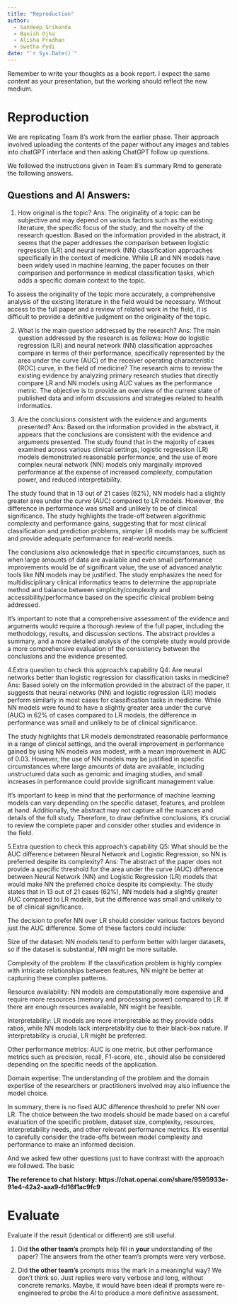 ```yaml
---
title: "Reproduction"
author:
  - Sandeep Srikonda
  - Banish Ojha
  - Alisha Pradhan
  - Swetha Pydi
date: "`r Sys.Date()`"
---
```


Remember to write your thoughts as a book report.
I expect the same _content_ as your presentation, but the working should reflect the new medium.

# Reproduction

We are replicating Team 8's work from the earlier phase. Their approach involved uploading the contents of the paper without any images and tables into chatGPT interface and then asking ChatGPT follow up questions. 

We followed the instructions given in Team 8's summary Rmd to generate the following answers.

## Questions and AI Answers:

  1. How original is the topic?
  Ans: The originality of a topic can be subjective and may depend on various factors such as the existing literature, the specific focus of the study, and the novelty of the research question. Based on the information provided in the abstract, it seems that the paper addresses the comparison between logistic regression (LR) and neural network (NN) classification approaches specifically in the context of medicine. While LR and NN models have been widely used in machine learning, the paper focuses on their comparison and performance in medical classification tasks, which adds a specific domain context to the topic.

To assess the originality of the topic more accurately, a comprehensive analysis of the existing literature in the field would be necessary. Without access to the full paper and a review of related work in the field, it is difficult to provide a definitive judgment on the originality of the topic.
  
  2. What is the main question addressed by the research?
  Ans: The main question addressed by the research is as follows: How do logistic regression (LR) and neural network (NN) classification approaches compare in terms of their performance, specifically represented by the area under the curve (AUC) of the receiver operating characteristic (ROC) curve, in the field of medicine? The research aims to review the existing evidence by analyzing primary research studies that directly compare LR and NN models using AUC values as the performance metric. The objective is to provide an overview of the current state of published data and inform discussions and strategies related to health informatics.
  
  3. Are the conclusions consistent with the evidence and arguments presented?
  Ans: 
Based on the information provided in the abstract, it appears that the conclusions are consistent with the evidence and arguments presented. The study found that in the majority of cases examined across various clinical settings, logistic regression (LR) models demonstrated reasonable performance, and the use of more complex neural network (NN) models only marginally improved performance at the expense of increased complexity, computation power, and reduced interpretability.

The study found that in 13 out of 21 cases (62%), NN models had a slightly greater area under the curve (AUC) compared to LR models. However, the difference in performance was small and unlikely to be of clinical significance. The study highlights the trade-off between algorithmic complexity and performance gains, suggesting that for most clinical classification and prediction problems, simpler LR models may be sufficient and provide adequate performance for real-world needs.

The conclusions also acknowledge that in specific circumstances, such as when large amounts of data are available and even small performance improvements would be of significant value, the use of advanced analytic tools like NN models may be justified. The study emphasizes the need for multidisciplinary clinical informatics teams to determine the appropriate method and balance between simplicity/complexity and accessibility/performance based on the specific clinical problem being addressed.

It's important to note that a comprehensive assessment of the evidence and arguments would require a thorough review of the full paper, including the methodology, results, and discussion sections. The abstract provides a summary, and a more detailed analysis of the complete study would provide a more comprehensive evaluation of the consistency between the conclusions and the evidence presented.


  4.Extra question to check this approach's capability
  Q4: Are neural networks better than logistic regression for classification tasks in medicine?
  Ans: Based solely on the information provided in the abstract of the paper, it suggests that neural networks (NN) and logistic regression (LR) models perform similarly in most cases for classification tasks in medicine. While NN models were found to have a slightly greater area under the curve (AUC) in 62% of cases compared to LR models, the difference in performance was small and unlikely to be of clinical significance.

The study highlights that LR models demonstrated reasonable performance in a range of clinical settings, and the overall improvement in performance gained by using NN models was modest, with a mean improvement in AUC of 0.03. However, the use of NN models may be justified in specific circumstances where large amounts of data are available, including unstructured data such as genomic and imaging studies, and small increases in performance could provide significant management value.

It's important to keep in mind that the performance of machine learning models can vary depending on the specific dataset, features, and problem at hand. Additionally, the abstract may not capture all the nuances and details of the full study. Therefore, to draw definitive conclusions, it's crucial to review the complete paper and consider other studies and evidence in the field.


  5.Extra question to check this approach's capability
  Q5: What should be the AUC difference between Neural Network and Logistic Regression, so NN is preferred despite its complexity?
  Ans: The abstract of the paper does not provide a specific threshold for the area under the curve (AUC) difference between Neural Network (NN) and Logistic Regression (LR) models that would make NN the preferred choice despite its complexity. The study states that in 13 out of 21 cases (62%), NN models had a slightly greater AUC compared to LR models, but the difference was small and unlikely to be of clinical significance.

  The decision to prefer NN over LR should consider various factors beyond just the AUC difference. Some of these factors could include:

  Size of the dataset: NN models tend to perform better with larger datasets, so if the dataset is substantial, NN might be more suitable.

  Complexity of the problem: If the classification problem is highly complex with intricate relationships between features, NN might be better at capturing these complex patterns.

  Resource availability: NN models are computationally more expensive and require more resources (memory and processing power) compared to LR. If there are enough resources available, NN might be feasible.

  Interpretability: LR models are more interpretable as they provide odds ratios, while NN models lack interpretability due to their black-box nature. If interpretability is crucial, LR might be preferred.

  Other performance metrics: AUC is one metric, but other performance metrics such as precision, recall, F1-score, etc., should also be considered depending on the specific needs of the application.

  Domain expertise: The understanding of the problem and the domain expertise of the researchers or practitioners involved may also influence the model choice.

  In summary, there is no fixed AUC difference threshold to prefer NN over LR. The choice between the two models should be made based on a careful evaluation of the specific problem, dataset size, complexity, resources, interpretability needs, and other relevant performance metrics. It's essential to carefully consider the trade-offs between model complexity and performance to make an informed decision.

  And we asked few other questions just to have contrast with the approach we followed. The basic 

**The reference to chat history: https://chat.openai.com/share/9595933e-91e4-42a2-aaa9-fd16f1ac9fc9**


# Evaluate

Evaluate if the result (identical or different) are still useful.

1. Did **the other team's** prompts help fill in **your** understanding of the paper?
The answers from the other team's prompts were very verbose​.

2. Did **the other team's** prompts miss the mark in a meaningful way?
We don't think so. Just replies were very verbose and long, without concrete remarks. Maybe, it would have been ideal if prompts were re-engineered to probe the AI to produce a more definitive assessment​.
